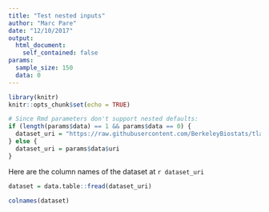 ```yaml
---
title: "Test nested inputs"
author: "Marc Pare"
date: "12/10/2017"
output: 
  html_document:
    self_contained: false
params:
  sample_size: 150
  data: 0
---
```


```r
library(knitr)
knitr::opts_chunk$set(echo = TRUE)

# Since Rmd parameters don't support nested defaults:
if (length(params$data) == 1 && params$data == 0) {
  dataset_uri = "https://raw.githubusercontent.com/BerkeleyBiostats/tlapp/30821fe37d9fdb2cb645ad2c42f63f1c1644d7c4/cpp.csv"
} else {
  dataset_uri = params$data$uri
}

```

Here are the column names of the dataset at `r dataset_uri`

```r

dataset = data.table::fread(dataset_uri)

colnames(dataset)
```